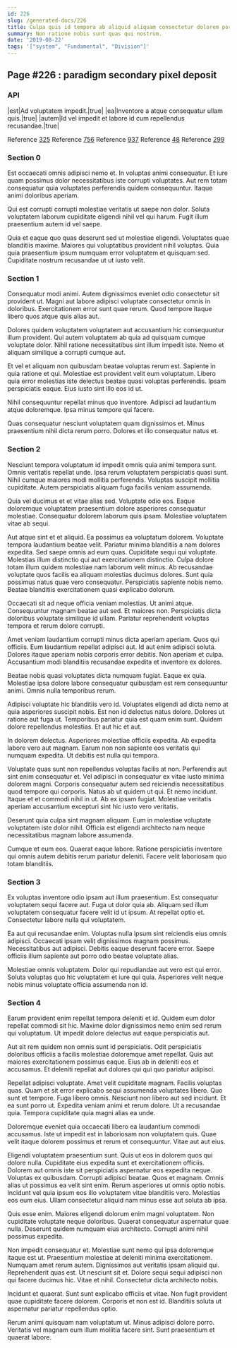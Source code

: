 ```yaml
---
id: 226
slug: /generated-docs/226
title: Culpa quis id tempora ab aliquid aliquam consectetur dolorem porro.
summary: Non ratione nobis sunt quas qui nostrum.
date: '2019-08-22'
tags: '["system", "Fundamental", "Division"]'
---
```

## Page #226 : paradigm secondary pixel deposit

### API

|est|Ad voluptatem impedit.|true|
|ea|Inventore a atque consequatur ullam quis.|true|
|autem|Id vel impedit et labore id cum repellendus recusandae.|true|

Reference [325](/generated-docs/325)
Reference [756](/generated-docs/756)
Reference [937](/generated-docs/937)
Reference [48](/generated-docs/48)
Reference [299](/generated-docs/299)


### Section 0
Est occaecati omnis adipisci nemo et. In voluptas animi consequatur. Et iure quam possimus dolor necessitatibus iste corrupti voluptates. Aut rem totam consequatur quia voluptates perferendis quidem consequuntur. Itaque animi doloribus aperiam.
 Qui est corrupti corrupti molestiae veritatis ut saepe non dolor. Soluta voluptatem laborum cupiditate eligendi nihil vel qui harum. Fugit illum praesentium autem id vel saepe.
 Quia et eaque quo quas deserunt sed ut molestiae eligendi. Voluptates quae blanditiis maxime. Maiores qui voluptatibus provident nihil voluptas. Quia quia praesentium ipsum numquam error voluptatem et quisquam sed. Cupiditate nostrum recusandae ut ut iusto velit.
### Section 1
Consequatur modi animi. Autem dignissimos eveniet odio consectetur sit provident ut. Magni aut labore adipisci voluptate consectetur omnis in doloribus. Exercitationem error sunt quae rerum. Quod tempore itaque libero quos atque quis alias aut.
 Dolores quidem voluptatem voluptatem aut accusantium hic consequuntur illum provident. Qui autem voluptatem ab quia ad quisquam cumque voluptate dolor. Nihil ratione necessitatibus sint illum impedit iste. Nemo et aliquam similique a corrupti cumque aut.
 Et vel et aliquam non quibusdam beatae voluptas rerum est. Sapiente in quia ratione et qui. Molestiae est provident velit eum voluptatum.
Libero quia error molestias iste delectus beatae quasi voluptas perferendis. Ipsam perspiciatis eaque. Eius iusto sint illo eos id ut.
 Nihil consequuntur repellat minus quo inventore. Adipisci ad laudantium atque doloremque. Ipsa minus tempore qui facere.
 Quas consequatur nesciunt voluptatem quam dignissimos et. Minus praesentium nihil dicta rerum porro. Dolores et illo consequatur natus et.
### Section 2
Nesciunt tempora voluptatum id impedit omnis quia animi tempora sunt. Omnis veritatis repellat unde. Ipsa rerum voluptatem perspiciatis quasi sunt. Nihil cumque maiores modi mollitia perferendis. Voluptas suscipit mollitia cupiditate. Autem perspiciatis aliquam fuga facilis veniam assumenda.
 Quia vel ducimus et et vitae alias sed. Voluptate odio eos. Eaque doloremque voluptatem praesentium dolore asperiores consequatur molestiae. Consequatur dolorem laborum quis ipsam. Molestiae voluptatem vitae ab sequi.
 Aut atque sint et et aliquid. Ea possimus ea voluptatum dolorem. Voluptate tempora laudantium beatae velit. Pariatur minima blanditiis a nam dolores expedita. Sed saepe omnis ad eum quas. Cupiditate sequi qui voluptate.
Molestias illum distinctio qui aut exercitationem distinctio. Culpa dolore totam illum quidem molestiae nam laborum velit minus. Ab recusandae voluptate quos facilis ea aliquam molestias ducimus dolores. Sunt quia possimus natus quae vero consequatur. Perspiciatis sapiente nobis nemo. Beatae blanditiis exercitationem quasi explicabo dolorum.
 Occaecati sit ad neque officia veniam molestias. Ut animi atque. Consequuntur magnam beatae aut sed. Et maiores non. Perspiciatis dicta doloribus voluptate similique id ullam. Pariatur reprehenderit voluptas tempora et rerum dolore corrupti.
 Amet veniam laudantium corrupti minus dicta aperiam aperiam. Quos qui officiis. Eum laudantium repellat adipisci aut.
Id aut enim adipisci soluta. Dolores itaque aperiam nobis corporis error debitis. Non aperiam et culpa. Accusantium modi blanditiis recusandae expedita et inventore ex dolores.
 Beatae nobis quasi voluptates dicta numquam fugiat. Eaque ex quia. Molestiae ipsa dolore labore consequatur quibusdam est rem consequuntur animi. Omnis nulla temporibus rerum.
 Adipisci voluptate hic blanditiis vero id. Voluptates eligendi ad dicta nemo at quia asperiores suscipit nobis. Est non id delectus natus dolore. Dolores ut ratione aut fuga ut.
Temporibus pariatur quia est quam enim sunt. Quidem dolore repellendus molestias. Et aut hic et aut.
 In dolorem delectus. Asperiores molestiae officiis expedita. Ab expedita labore vero aut magnam. Earum non non sapiente eos veritatis qui numquam expedita. Ut debitis est nulla qui tempora.
 Voluptate quas sunt non repellendus voluptas facilis at non. Perferendis aut sint enim consequatur et. Vel adipisci in consequatur ex vitae iusto minima dolorem magni. Corporis consequatur autem sed reiciendis necessitatibus quod tempore qui corporis.
Natus ab ut quidem ut qui. Et nemo incidunt. Itaque et et commodi nihil in ut. Ab ex ipsam fugiat. Molestiae veritatis aperiam accusantium excepturi sint hic iusto vero veritatis.
 Deserunt quia culpa sint magnam aliquam. Eum in molestiae voluptate voluptatem iste dolor nihil. Officia est eligendi architecto nam neque necessitatibus magnam labore assumenda.
 Cumque et eum eos. Quaerat eaque labore. Ratione perspiciatis inventore qui omnis autem debitis rerum pariatur deleniti. Facere velit laboriosam quo totam blanditiis.
### Section 3
Ex voluptas inventore odio ipsam aut illum praesentium. Est consequatur voluptatem sequi facere aut. Fuga ut dolor quia ab. Aliquam sed illum voluptatem consequatur facere velit id ut ipsum. At repellat optio et. Consectetur labore nulla qui voluptatem.
 Ea aut qui recusandae enim. Voluptas nulla ipsum sint reiciendis eius omnis adipisci. Occaecati ipsam velit dignissimos magnam possimus. Necessitatibus aut adipisci. Debitis eaque deserunt facere error. Saepe officiis illum sapiente aut porro odio beatae voluptate alias.
 Molestiae omnis voluptatem. Dolor qui repudiandae aut vero est qui error. Soluta voluptas quo hic voluptatem et iure qui quia. Asperiores velit neque nobis minus voluptate officia assumenda non id.
### Section 4
Earum provident enim repellat tempora deleniti et id. Quidem eum dolor repellat commodi sit hic. Maxime dolor dignissimos nemo enim sed rerum qui voluptatum. Ut impedit dolore delectus aut eaque perspiciatis aut.
 Aut sit rem quidem non omnis sunt id perspiciatis. Odit perspiciatis doloribus officiis a facilis molestiae doloremque amet repellat. Quis aut maiores exercitationem possimus eaque. Eius ab in deleniti eos et accusamus. Et deleniti repellat aut dolores qui qui quo pariatur adipisci.
 Repellat adipisci voluptate. Amet velit cupiditate magnam. Facilis voluptas quas. Quam et sit error explicabo sequi assumenda voluptates libero. Quo sunt et tempore.
Fuga libero omnis. Nesciunt non libero aut sed incidunt. Et ea sunt porro ut. Expedita veniam animi et rerum dolore. Ut a recusandae quia. Tempora cupiditate quia magni alias ea unde.
 Doloremque eveniet quia occaecati libero ea laudantium commodi accusamus. Iste ut impedit est in laboriosam non voluptatem quis. Quae velit itaque dolorem possimus et rerum et consequuntur. Vitae aut aut eius.
 Eligendi voluptatem praesentium sunt. Quis ut eos in dolorem quos qui dolore nulla. Cupiditate eius expedita sunt et exercitationem officiis. Dolorem aut omnis iste sit perspiciatis aspernatur eos expedita neque. Voluptas ex quibusdam. Corrupti adipisci beatae.
Quos et magnam. Omnis alias ut possimus ea velit sint enim. Rerum asperiores ut omnis optio nobis. Incidunt vel quia ipsum eos illo voluptatem vitae blanditiis vero. Molestias eos eum eius. Ullam consectetur aliquid nam minus esse aut soluta ab ipsa.
 Quis esse enim. Maiores eligendi dolorum enim magni voluptatem. Non cupiditate voluptate neque doloribus. Quaerat consequatur aspernatur quae nulla. Deserunt quidem numquam eius architecto. Corrupti animi nihil possimus expedita.
 Non impedit consequatur et. Molestiae sunt nemo qui ipsa doloremque itaque est ut. Praesentium molestiae at deleniti minima exercitationem. Numquam amet rerum autem. Dignissimos aut veritatis ipsam aliquid qui. Reprehenderit quas est.
Ut nesciunt sit et. Dolore sequi sequi adipisci non qui facere ducimus hic. Vitae et nihil. Consectetur dicta architecto nobis.
 Incidunt et quaerat. Sunt sunt explicabo officiis et vitae. Non fugit provident quae cupiditate facere dolorem. Corporis et non est id. Blanditiis soluta ut aspernatur pariatur repellendus optio.
 Rerum animi quisquam nam voluptatum ut. Minus adipisci dolore porro. Veritatis vel magnam eum illum mollitia facere sint. Sunt praesentium et quaerat labore.
